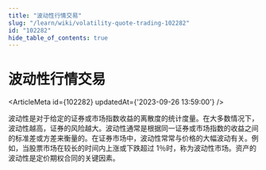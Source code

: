 ```yaml
---
title: "波动性行情交易"
slug: "/learn/wiki/volatility-quote-trading-102282"
id: "102282"
hide_table_of_contents: true
---
```



# 波动性行情交易

<ArticleMeta id={102282} updatedAt={'2023-09-26 13:59:00'} />
<div className='border-solid border-b border-t-0 my-4 border-[var(--ifm-color-gray-300)]' />

波动性是对于给定的证券或市场指数收益的离散度的统计度量。在大多数情况下，波动性越高，证券的风险越大。波动性通常是根据同一证券或市场指数的收益之间的标准差或方差来衡量的。在证券市场中，波动性常常与价格的大幅波动有关。例如，当股票市场在较长的时间内上涨或下跌超过 1％时，称为波动性市场。资产的波动性是定价期权合同的关键因素。
